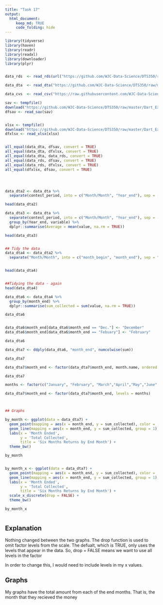 ```yaml
---
title: "Task 17"
output: 
  html_document:
     keep_md: TRUE
     code_folding: hide
---
```


```r
library(tidyverse)
library(haven)
library(readr)
library(readxl)
library(downloader)
library(plyr)


data_rds  <- read_rds(url("https://github.com/WJC-Data-Science/DTS350/raw/master/Dart_Expert_Dow_6month_anova/Dart_Expert_Dow_6month_anova.RDS"))

data_dta  <- read_dta("https://github.com/WJC-Data-Science/DTS350/raw/master/Dart_Expert_Dow_6month_anova/Dart_Expert_Dow_6month_anova.dta")

data_cvs  <- read_csv("https://raw.githubusercontent.com/WJC-Data-Science/DTS350/master/Dart_Expert_Dow_6month_anova/Dart_Expert_Dow_6month_anova.csv")

sav <- tempfile()
download("https://github.com/WJC-Data-Science/DTS350/raw/master/Dart_Expert_Dow_6month_anova/Dart_Expert_Dow_6month_anova.sav", sav, mode = "wb")
dfsav <- read_sav(sav)


xlsx <- tempfile()
download("https://github.com/WJC-Data-Science/DTS350/raw/master/Dart_Expert_Dow_6month_anova/Dart_Expert_Dow_6month_anova.xlsx",xlsx, mode = "wb")
dfxlsx <- read_xlsx(xlsx)


all_equal(data_dta, dfsav, convert = TRUE)
all_equal(data_dta, dfxlsx, convert = TRUE)
all_equal(data_dta, data_rds, convert = TRUE)
all_equal(data_rds, dfsav, convert = TRUE)
all_equal(data_rds, dfxlsx, convert = TRUE)
all_equal(dfxlsx, dfsav, convert = TRUE)




data_dta2 <- data_dta %>% 
  separate(contest_period, into = c("Month/Month", "Year_end"), sep = -4)

head(data_dta2)

data_dta3 <- data_dta %>% 
  separate(contest_period, into = c("Month/Month", "Year_end"), sep = -4) %>% 
  group_by(Year_end, variable) %>% 
  dplyr::summarise(Average = mean(value, na.rm = TRUE))

head(data_dta3)


## Tidy the data
data_dta4 <- data_dta2 %>% 
  separate("Month/Month", into = c("month_begin", "month_end"), sep = "-")


head(data_dta4)


##Tidying the data - again
head(data_dta4)

data_dta6 <- data_dta4 %>% 
  group_by(month_end) %>% 
  dplyr::summarise(sum_collected = sum(value, na.rm = TRUE))

data_dta6


data_dta6$month_end[data_dta6$month_end == "Dec."] <- "December"
data_dta6$month_end[data_dta6$month_end == "Febuary"] <- "February"

data_dta6

data_dta7 <- ddply(data_dta6, "month_end", numcolwise(sum))

data_dta7

data_dta7$month_end <- factor(data_dta7$month_end, month.name, ordered = TRUE)

data_dta7

months <- factor(c("January", "February", "March","April","May","June","July","August","September","October","November","December" ), levels = c("January", "February", "March","April","May","June","July","August","September","October","November","December" ))

data_dta7$month_end <- factor(data_dta7$month_end, levels = months)



## Graphs

by_month <- ggplot(data = data_dta7) +
  geom_point(mapping = aes(x = month_end, y = sum_collected), color = 'blue') +
  geom_line(mapping = aes(x = month_end, y = sum_collected, group = 1), color = 'blue') +
  labs(x = 'Month Ended',
       y = 'Total Collected',
       title = 'Six Months Returns by End Month') +
  theme_bw()

by_month


by_month_x <- ggplot(data = data_dta7) +
  geom_point(mapping = aes(x = month_end, y = sum_collected), color = 'blue') +
  geom_line(mapping = aes(x = month_end, y = sum_collected, group = 1), color = 'blue') +
  labs(x = 'Month Ended',
       y = 'Total Collected',
       title = 'Six Months Returns by End Month') +
  scale_x_discrete(drop = FALSE) +
  theme_bw()

by_month_x



```
## Explanation 
Nothing changed between the two graphs. The drop function is used to omit factor levels from the scale. The defualt, which is TRUE, only uses the levels that appear in the data. So, drop = FALSE means we want to use all levels in the factor

In order to change this, I would need to include levels in my x values.

## Graphs
My graphs have the total amount from each of the end months. That is, the month that they recieved the money

